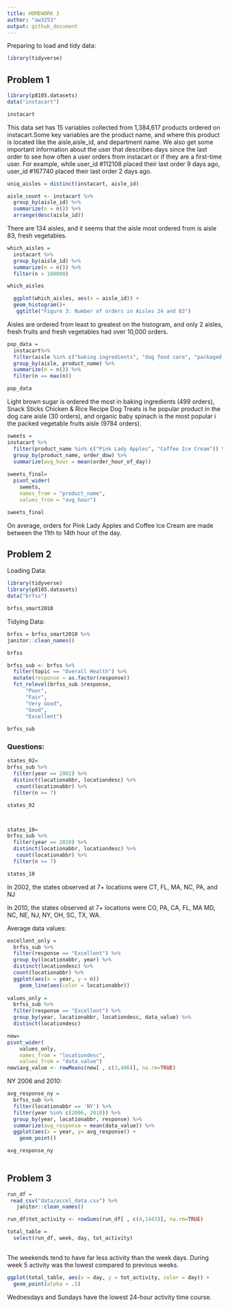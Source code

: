 ```yaml
---
title: HOMEWORK 3
author: "aw3253"
output: github_document
---
```


Preparing to load and tidy data:
```r
library(tidyverse)
```




## Problem 1
```r
library(p8105.datasets)
data("instacart")

instacart
```

This data set has 15 variables collected from 1,384,617 products ordered on instacart.Some key variables are the product name, and where this product is located like the aisle,aisle_id, and department name. We also get some important information about the user that describes days since the last order to see how often a user orders from instacart or if they are a first-time user. For example, while user_id #112108 placed their last order 9 days ago, user_id #167740 placed their last order 2 days ago. 


```r
      
uniq_aisles = distinct(instacart, aisle_id)

aisle_count <- instacart %>%
  group_by(aisle_id) %>%
  summarize(n = n()) %>%
  arrange(desc(aisle_id))
```

There are 134 aisles, and it seems that the aisle most ordered from is aisle
83, fresh vegetables.



```r

which_aisles = 
  instacart %>%
  group_by(aisle_id) %>%
  summarize(n = n()) %>%
  filter(n > 100000)

which_aisles

  ggplot(which_aisles, aes(x = aisle_id)) + 
  geom_histogram()+
   ggtitle("Figure 3: Number of orders in Aisles 24 and 83")


```

Aisles are ordered from least to greatest on the histogram, and only 2 aisles, fresh fruits and fresh vegetables had over 10,000 orders. 

```r

pop_data =
  instacart%>% 
  filter(aisle %in% c("baking ingredients", "dog food care", "packaged vegetables fruits")) %>% 
  group_by(aisle, product_name) %>% 
  summarize(n = n()) %>% 
  filter(n == max(n))

pop_data
```

Light brown sugar is ordered the most in baking ingredients (499 orders), Snack Sticks Chicken & Rice Recipe Dog Treats is he popular product in the dog care aisle (30 orders), and organic baby spinach is the most popular i the packed vegetable fruits aisle (9784 orders).


```r

sweets = 
instacart %>% 
  filter(product_name %in% c("Pink Lady Apples", "Coffee Ice Cream")) %>% 
  group_by(product_name, order_dow) %>% 
  summarize(avg_hour = mean(order_hour_of_day))
  
sweets_final=
  pivot_wider(
    sweets, 
    names_from = "product_name", 
    values_from = "avg_hour")

sweets_final

```

On average, orders for Pink Lady Apples and Coffee Ice Cream are made between the 11th to 14th hour of the day.


## Problem 2

Loading Data:
```r
library(tidyverse)
library(p8105.datasets)
data("brfss")

brfss_smart2010
```


Tidying Data:
```r

brfss = brfss_smart2010 %>%
janitor::clean_names()

brfss

brfss_sub <- brfss %>% 
  filter(topic == "Overall Health") %>% 
  mutate(response = as.factor(response))
  fct_relevel(brfss_sub $response, 
      "Poor",
      "Fair",
      "Very Good",
      "Good",
      "Excellent")
      
brfss_sub 
```


### Questions:
```r
states_02=
brfss_sub %>% 
  filter(year == 2002) %>% 
  distinct(locationabbr, locationdesc) %>% 
   count(locationabbr) %>% 
  filter(n >= 7)

states_02



states_10=
brfss_sub %>% 
  filter(year == 2010) %>% 
  distinct(locationabbr, locationdesc) %>% 
   count(locationabbr) %>% 
  filter(n >= 7)

states_10
```

In 2002, the states observed at 7+ locations were CT, FL, MA, NC, PA, and NJ

In 2010, the states observed at 7+ locations were CO, PA, CA, FL, MA MD, NC, NE, NJ, NY, OH, SC, TX, WA.




Average data values:
```r

excellent_only =
  brfss_sub %>% 
  filter(response == "Excellent") %>% 
  group_by(locationabbr, year) %>% 
  distinct(locationdesc) %>% 
  count(locationabbr) %>% 
  ggplot(aes(x = year, y = n)) 
    geom_line(aes(color = locationabbr)) 
  
values_only =
  brfss_sub %>% 
  filter(response == "Excellent") %>% 
  group_by(year, locationabbr, locationdesc, data_value) %>% 
  distinct(locationdesc) 

new=
pivot_wider(
    values_only, 
    names_from = "locationdesc", 
    values_from = "data_value")
new$avg_value <- rowMeans(new[ , c(3,406)], na.rm=TRUE)

```



NY 2006 and 2010:
```r
avg_response_ny =
  brfss_sub %>%
  filter(locationabbr == 'NY') %>%
  filter(year %in% c(2006, 2010)) %>%
  group_by(year, locationabbr, response) %>%
  summarize(avg_response = mean(data_value)) %>%
  ggplot(aes(x = year, y= avg_response)) +
    geom_point() 

avg_response_ny 
 
```


## Problem 3
```r
run_df = 
 read_csv("data/accel_data.csv") %>%
   janitor::clean_names()
```


```r

run_df$tot_activity <- rowSums(run_df[ , c(4,1443)], na.rm=TRUE)

total_table = 
  select(run_df, week, day, tot_activity)
  
```

The weekends tend to have far less activity than the week days. During week 5 activity was the lowest compared to previous weeks.

```r
ggplot(total_table, aes(x = day, y = tot_activity, color = day)) + 
  geom_point(alpha = .5) 
```

Wednesdays and Sundays have the lowest 24-hour activity time course.

